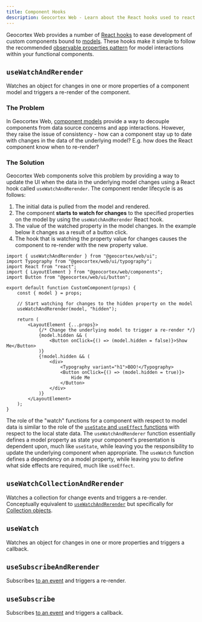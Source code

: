```yaml
---
title: Component Hooks
description: Geocortex Web - Learn about the React hooks used to react to changes on a component's model
---
```


Geocortex Web provides a number of [React hooks](https://reactjs.org/docs/hooks-intro.html) to ease development of custom components bound to [models](sdk-component-reference.mdx#models). These hooks make it simple to follow the recommended [observable properties pattern](https://developers.arcgis.com/javascript/latest/guide/programming-patterns/#properties) for model interactions within your functional components.

## `useWatchAndRerender`

Watches an object for changes in one or more properties of a component model and triggers a re-render of the component.

### The Problem

In Geocortex Web, [component models](sdk-component-reference.mdx#models) provide a way to decouple components from data source concerns and app interactions. However, they raise the issue of consistency - how can a component stay up to date with changes in the data of the underlying model? E.g. how does the React component know when to re-render?

### The Solution

Geocortex Web components solve this problem by providing a way to update the UI when the data in the underlying model changes using a React hook called `useWatchAndRerender`. The component render lifecycle is as follows:

1. The initial data is pulled from the model and rendered.
1. The component **starts to watch for changes** to the specified properties on the model by using the `useWatchAndRerender` React hook.
1. The value of the watched property in the model changes. In the example below it changes as a result of a button click.
1. The hook that is watching the property value for changes causes the component to re-render with the new property value.

```tsx
import { useWatchAndRerender } from "@geocortex/web/ui";
import Typography from "@geocortex/web/ui/typography";
import React from "react";
import { LayoutElement } from "@geocortex/web/components";
import Button from "@geocortex/web/ui/button";

export default function CustomComponent(props) {
    const { model } = props;

    // Start watching for changes to the hidden property on the model
    useWatchAndRerender(model, "hidden");

    return (
        <LayoutElement {...props}>
            {/* Change the underlying model to trigger a re-render */}
            {model.hidden && (
                <Button onClick={() => (model.hidden = false)}>Show Me</Button>
            )}
            {!model.hidden && (
                <div>
                    <Typography variant="h1">BOO!</Typography>
                    <Button onClick={() => (model.hidden = true)}>
                        Hide Me
                    </Button>
                </div>
            )}
        </LayoutElement>
    );
}
```

The role of the "watch" functions for a component with respect to model data is similar to the role of the [`useState` and `useEffect` functions](https://reactjs.org/docs/hooks-state.html) with respect to the local state data. The `useWatchAndRenderer` function essentially defines a model property as state your component's presentation is dependent upon, much like `useState`, while leaving you the responsibility to update the underlying component when appropriate. The `useWatch` function defines a dependency on a model property, while leaving you to define what side effects are required, much like `useEffect`.

## `useWatchCollectionAndRerender`

Watches a collection for change events and triggers a re-render. Conceptually equivalent to [`useWatchAndRerender`](#usewatchandrerender) but specifically for [Collection objects](https://developers.arcgis.com/javascript/latest/api-reference/esri-core-Collection.html).

## `useWatch`

Watches an object for changes in one or more properties and triggers a callback.

## `useSubscribeAndRerender`

Subscribes [to an event](concepts-events.mdx) and triggers a re-render.

## `useSubscribe`

Subscribes [to an event](concepts-events.mdx) and triggers a callback.
